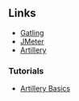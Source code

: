 ## Links

- [Gatling](https://gatling.io/)
- [JMeter](https://github.com/apache/jmeter)
- [Artillery](https://www.artillery.io/)

### Tutorials

- [Artillery Basics](https://blog.appsignal.com/2021/11/10/a-guide-to-load-testing-nodejs-apis-with-artillery.html)
